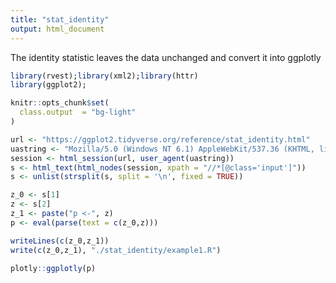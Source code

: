 ```yaml
---
title: "stat_identity"
output: html_document
---
```


The identity statistic leaves the data unchanged and convert it into ggplotly

```r
library(rvest);library(xml2);library(httr)
library(ggplot2);

knitr::opts_chunk$set(
  class.output  = "bg-light"
)
```

```r
url <- "https://ggplot2.tidyverse.org/reference/stat_identity.html"
uastring <- "Mozilla/5.0 (Windows NT 6.1) AppleWebKit/537.36 (KHTML, like Gecko) Chrome/88.0.4324.190 Safari/537.36"
session <- html_session(url, user_agent(uastring))
s <- html_text(html_nodes(session, xpath = "//*[@class='input']"))
s <- unlist(strsplit(s, split = '\n', fixed = TRUE))
```

```r
z_0 <- s[1]
z <- s[2]
z_1 <- paste("p <-", z)
p <- eval(parse(text = c(z_0,z)))
```

```r
writeLines(c(z_0,z_1))
write(c(z_0,z_1), "./stat_identity/example1.R")
```

```r
plotly::ggplotly(p)
```